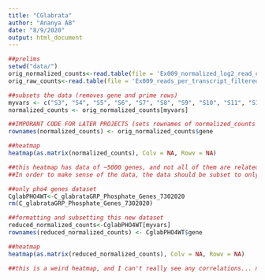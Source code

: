 ```yaml
---
title: "CGlabrata"
author: "Ananya AB"
date: "8/9/2020"
output: html_document
---
```


```r
##prelims
setwd("data/")  
orig_normalized_counts<-read.table(file = 'Ex009_normalized_log2_read_counts.tsv', sep = '\t', header = TRUE)
orig_raw_counts<-read.table(file = 'Ex009_reads_per_transcript_filtered_2018-12-02.txt', sep = '\t', header = TRUE)

##subsets the data (removes gene and prime rows)
myvars <- c("S3", "S4", "S5", "S6", "S7", "S8", "S9", "S10", "S11", "S12", "S13", "S14", "S15", "S16", "S17", "S18", "S19", "S20", "S21", "S22", "S23", "S24", "S25", "S26", "S27", "S28", "S29", "S30", "S31", "S32", "S33", "S34", "S35", "S36", "S37")
normalized_counts <- orig_normalized_counts[myvars]

##IMPORANT CODE FOR LATER PROJECTS (sets rownames of normalized_counts as the values in the gene column of orig_normalized_counts)
rownames(normalized_counts) <- orig_normalized_counts$gene

##heatmap
heatmap(as.matrix(normalized_counts), Colv = NA, Rowv = NA)

##this heatmap has data of ~5000 genes, and not all of them are related to pho4. 
##In order to make sense of the data, the data should be subset to only show pho4-related genes

##only pho4 genes dataset
CglabPHO4WT<-C_glabrataGRP_Phosphate_Genes_7302020
rm(C_glabrataGRP_Phosphate_Genes_7302020)

##formatting and subsetting this new dataset
reduced_normalized_counts<-CglabPHO4WT[myvars]
rownames(reduced_normalized_counts) <- CglabPHO4WT$gene

##heatmap
heatmap(as.matrix(reduced_normalized_counts), Colv = NA, Rowv = NA)

##this is a weird heatmap, and I can't really see any correlations... need to ask about this
```

